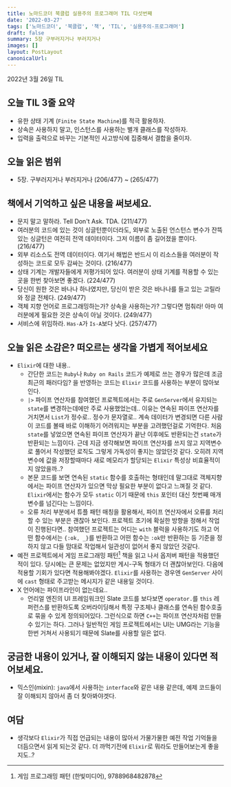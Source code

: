 ```yaml
---
title: 노마드코더 북클럽 실용주의 프로그래머 TIL 다섯번째
date: '2022-03-27'
tags: ['노마드코더', '북클럽', '책', 'TIL', '실용주의-프로그래머']
draft: false
summary: 5장 구부러지거나 부러지거나
images: []
layout: PostLayout
canonicalUrl:
---
```


2022년 3월 26일 TIL

## 오늘 TIL 3줄 요약

- 유한 상태 기계 (`Finite State Machine`)를 적극 활용하자.
- 상속은 사용하지 말고, 인스턴스를 사용하는 별개 클래스를 작성하자.
- 입력을 출력으로 바꾸는 기본적인 사고방식에 집중해서 결합을 줄이자.

## 오늘 읽은 범위

- 5장. 구부러지거나 부러지거나 (206/477) ~ (265/477)

## 책에서 기억하고 싶은 내용을 써보세요.

- 문지 말고 말하라. Tell Don't Ask. TDA. (211/477)
- 여러분의 코드에 있는 것이 싱글턴뿐이더라도, 외부로 노출된 언스턴스 변수가 잔뜩 있는 싱글턴은 여전히 전역 데이터이다. 그저 이름이 좀 길어졌을 뿐이다. (216/477)
- 외부 리소스도 전역 데이터이다. 여기서 해법은 반드시 이 리소스들을 여러분이 작성하는 코드로 모두 감싸는 것이다. (216/477)
- 상태 기계는 개발자들에게 저평가되어 있다. 여러분이 상태 기계를 적용할 수 있는 곳을 한번 찾아보면 좋겠다. (224/477)
- 당신이 원한 것은 바나나 하나였지만, 당신이 받은 것은 바나나를 들고 있는 고릴라와 정글 전체다. (249/477)
- 객체 지향 언어로 프로그래밍하는가? 상속을 사용하는가? 그렇다면 멈춰라! 아마 여러분에게 필요한 것은 상속이 아닐 것이다. (249/477)
- 서비스에 위임하라. `Has-A`가 `Is-A`보다 낫다. (257/477)

## 오늘 읽은 소감은? 떠오르는 생각을 가볍게 적어보세요

- `Elixir`에 대한 내용..
  - 간단한 코드는 `Ruby`나 `Ruby on Rails` 코드가 예제로 쓰는 경우가 많은데 조금 최근의 패러다임? 을 반영하는 코드는 `Elixir` 코드를 사용하는 부분이 많아보인다.
  - `|>` 파이프 연산자를 참여했던 프로젝트에서는 주로 `GenServer`에서 유지되는 `state`를 변경하는데에만 주로 사용했었는데.. 이유는 연속된 파이프 연산자를 거치면서 `List`가 정수로.. 정수가 문자열로.. 계속 데이터가 변경되면 다른 사람이 코드를 볼때 바로 이해하기 어려워지는 부분을 고려했던걸로 기억한다. 처음 `state`를 넣었으면 연속된 파이프 연산자가 끝난 이후에도 반환되는건 `state`가 반환되는 느낌이다. 근데 지금 생각해보면 파이프 연산자를 쓰지 않고 지역변수로 풀어서 작성했던 로직도 그렇게 가독성이 좋지는 않았던것 같다. 오히려 지역 변수에 값을 저장할때마다 새로 메모리가 할당되는 `Elixir` 특성상 비효율적이지 않았을까..?
  - 본문 코드를 보면 연속된 `static` 함수를 호출하는 형태인데 말그대로 객체지향에서는 파이프 연산자가 있으면 막상 필요한 부분이 없다고 느껴질 것 같다. `Elixir`에서는 함수가 모두 `static` 이기 때문에 `this` 포인터 대신 첫번째 매개변수를 넘긴다는 느낌이다.
  - 오류 처리 부분에서 튜플 패턴 매칭을 활용해서, 파이프 연산자에서 오류를 처리할 수 있는 부분은 괜찮아 보인다. 프로젝트 초기에 확실한 방향을 정해서 작업이 진행된다면.. 참여했던 프로젝트는 어디는 `with` 블럭을 사용하기도 하고 어떤 함수에서는 `{:ok, _}`를 반환하고 어떤 함수는 `:ok`만 반환하는 등 기준을 정하지 않고 다들 맘대로 작업해서 일관성이 없어서 좋지 않았던 것같다.
- 예전 프로젝트에서 게임 프로그래밍 패턴[^1] 책을 읽고 나서 옵저버 패턴을 적용했던 적이 있다. 당시에는 큰 문제는 없었지만 게시-구독 형태가 더 괜찮아보인다. 다음에 적용할 기회가 있다면 적용해봐야겠다. `Elixir`를 사용하는 경우엔 `GenServer` 사이에 `cast` 형태로 주고받는 메시지가 같은 내용일 것이다.
- X 언어에는 파이프라인이 없는데요..
  - 언리얼 엔진의 UI 프레임워크인 Slate 코드를 보다보면 `operator.`를 `this` 레퍼런스를 반환하도록 오버라이딩해서 특정 구조체나 클래스를 연속된 함수호출로 묶을 수 있게 정의되어있다. 그런식으로 하면 `C++`는 파이프 연산자처럼 만들 수 있기는 하다. 그러나 일반적인 게임 프로젝트에서는 UI는 UMG라는 기능을 한번 거쳐서 사용되기 때문에 Slate를 사용할 일은 없다.

## 궁금한 내용이 있거나, 잘 이해되지 않는 내용이 있다면 적어보세요.

- 믹스인(mixin): `java`에서 사용하는 `interface`와 같은 내용 같은데, 예제 코드들이 잘 이해되지 않아서 좀 더 찾아봐야겟다.

## 여담

- 생각보다 `Elixir`가 직접 언급되는 내용이 많아서 가물가물한 예전 작업 기억들을 더듬으면서 읽게 되는것 같다. 더 까먹기전에 `Elixir`로 뭐라도 만들어보는게 좋을지도..?

[^1]: 게임 프로그래밍 패턴 (한빛미디어), 9788968482878
